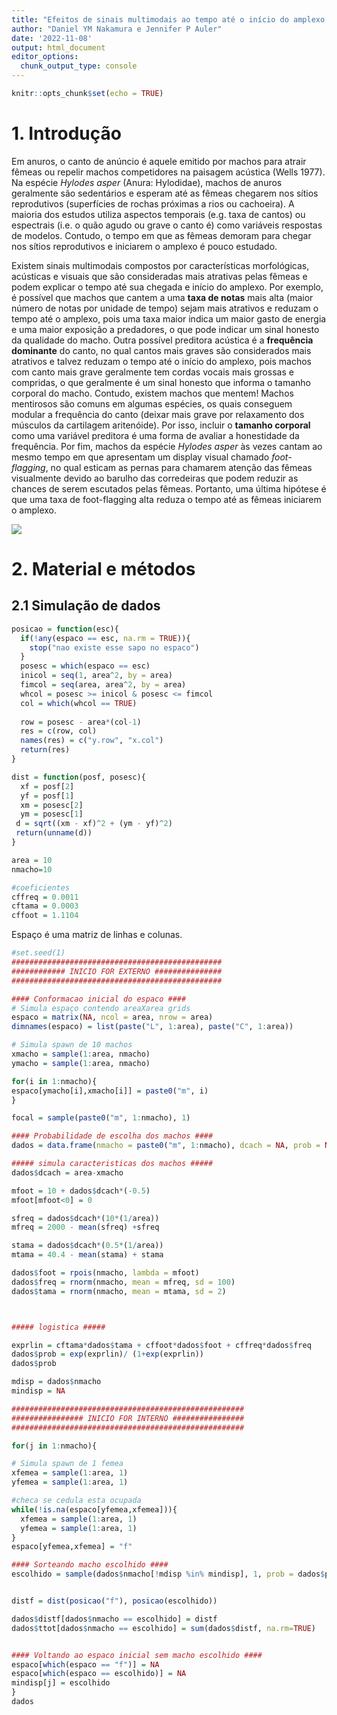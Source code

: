 ```yaml
---
title: "Efeitos de sinais multimodais ao tempo até o início do amplexo: um estudo de simulação"
author: "Daniel YM Nakamura e Jennifer P Auler"
date: '2022-11-08'
output: html_document
editor_options: 
  chunk_output_type: console
---
```


```r
knitr::opts_chunk$set(echo = TRUE)
```

# 1. Introdução

Em anuros, o canto de anúncio é aquele emitido por machos para atrair fêmeas ou repelir machos competidores na paisagem acústica (Wells 1977). Na espécie *Hylodes asper* (Anura: Hylodidae), machos de anuros geralmente são sedentários e esperam até as fêmeas chegarem nos sítios reprodutivos (superfícies de rochas próximas a rios ou cachoeira). A maioria dos estudos utiliza aspectos temporais (e.g. taxa de cantos) ou espectrais (i.e. o quão agudo ou grave o canto é) como variáveis respostas de modelos. Contudo, o tempo em que as fêmeas demoram para chegar nos sítios reprodutivos e iniciarem o amplexo é pouco estudado.

Existem sinais multimodais compostos por características morfológicas, acústicas e visuais que são consideradas mais atrativas pelas fêmeas e podem explicar o tempo até sua chegada e início do amplexo. Por exemplo, é possível que machos que cantem a uma **taxa de notas** mais alta (maior número de notas por unidade de tempo) sejam mais atrativos e reduzam o tempo até o amplexo, pois uma taxa maior indica um maior gasto de energia e uma maior exposição a predadores, o que pode indicar um sinal honesto da qualidade do macho. Outra possível preditora acústica é a **frequência dominante** do canto, no qual cantos mais graves são considerados mais atrativos e talvez reduzam o tempo até o início do amplexo, pois machos com canto mais grave geralmente tem cordas vocais mais grossas e compridas, o que geralmente é um sinal honesto que informa o tamanho corporal do macho. Contudo, existem machos que mentem! Machos mentirosos são comuns em algumas espécies, os quais conseguem modular a frequência do canto (deixar mais grave por relaxamento dos músculos da cartilagem aritenóide). Por isso, incluir o **tamanho corporal** como uma variável preditora é uma forma de avaliar a honestidade da frequência. Por fim, machos da espécie *Hylodes asper* às vezes cantam ao mesmo tempo em que apresentam um display visual chamado *foot-flagging*, no qual esticam as pernas para chamarem atenção das fêmeas visualmente devido ao barulho das corredeiras que podem reduzir as chances de serem escutados pelas fêmeas. Portanto, uma última hipótese é que uma taxa de foot-flagging alta reduza o tempo até as fêmeas iniciarem o amplexo.

![](./fig1.png)

# 2. Material e métodos

## 2.1 Simulação de dados

```r
posicao = function(esc){
  if(!any(espaco == esc, na.rm = TRUE)){
    stop("nao existe esse sapo no espaco")
  }
  posesc = which(espaco == esc)
  inicol = seq(1, area^2, by = area)
  fimcol = seq(area, area^2, by = area)
  whcol = posesc >= inicol & posesc <= fimcol
  col = which(whcol == TRUE)
  
  row = posesc - area*(col-1)
  res = c(row, col)
  names(res) = c("y.row", "x.col")
  return(res)
}

dist = function(posf, posesc){
  xf = posf[2]
  yf = posf[1]
  xm = posesc[2]
  ym = posesc[1]
 d = sqrt((xm - xf)^2 + (ym - yf)^2)
 return(unname(d))
}
```


```r
area = 10
nmacho=10

#coeficientes
cffreq = 0.0011
cftama = 0.0003
cffoot = 1.1104
```


Espaço é uma matriz de \code{area} linhas e \code{area} colunas. 

```r
#set.seed(1)
###############################################
############ INICIO FOR EXTERNO ###############
###############################################

#### Conformacao inicial do espaco ####
# Simula espaço contendo areaXarea grids
espaco = matrix(NA, ncol = area, nrow = area)
dimnames(espaco) = list(paste("L", 1:area), paste("C", 1:area))

# Simula spawn de 10 machos
xmacho = sample(1:area, nmacho)
ymacho = sample(1:area, nmacho)

for(i in 1:nmacho){
espaco[ymacho[i],xmacho[i]] = paste0("m", i)
}

focal = sample(paste0("m", 1:nmacho), 1)

#### Probabilidade de escolha dos machos ####
dados = data.frame(nmacho = paste0("m", 1:nmacho), dcach = NA, prob = NA, foot = NA, freq = NA, tama = NA, distf = NA, ttot = NA)

##### simula caracteristicas dos machos #####
dados$dcach = area-xmacho

mfoot = 10 + dados$dcach*(-0.5)
mfoot[mfoot<0] = 0

sfreq = dados$dcach*(10*(1/area))
mfreq = 2000 - mean(sfreq) +sfreq

stama = dados$dcach*(0.5*(1/area))
mtama = 40.4 - mean(stama) + stama

dados$foot = rpois(nmacho, lambda = mfoot)
dados$freq = rnorm(nmacho, mean = mfreq, sd = 100)
dados$tama = rnorm(nmacho, mean = mtama, sd = 2)



##### logistica #####

exprlin = cftama*dados$tama + cffoot*dados$foot + cffreq*dados$freq
dados$prob = exp(exprlin)/ (1+exp(exprlin))
dados$prob

mdisp = dados$nmacho
mindisp = NA

####################################################
################ INICIO FOR INTERNO ################
####################################################

for(j in 1:nmacho){

# Simula spawn de 1 femea
xfemea = sample(1:area, 1)
yfemea = sample(1:area, 1)

#checa se cedula esta ocupada
while(!is.na(espaco[yfemea,xfemea])){
  xfemea = sample(1:area, 1)
  yfemea = sample(1:area, 1)
}
espaco[yfemea,xfemea] = "f"

#### Sorteando macho escolhido ####
escolhido = sample(dados$nmacho[!mdisp %in% mindisp], 1, prob = dados$prob[!mdisp %in% mindisp])


distf = dist(posicao("f"), posicao(escolhido))

dados$distf[dados$nmacho == escolhido] = distf
dados$ttot[dados$nmacho == escolhido] = sum(dados$distf, na.rm=TRUE)


#### Voltando ao espaco inicial sem macho escolhido ####
espaco[which(espaco == "f")] = NA
espaco[which(espaco == escolhido)] = NA
mindisp[j] = escolhido
}
dados
```

